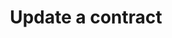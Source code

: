---
title: Update a contract
openapi: "/openapi/smart-contract-platform.yaml PATCH /v1/w3s/contracts/{id}" 
---